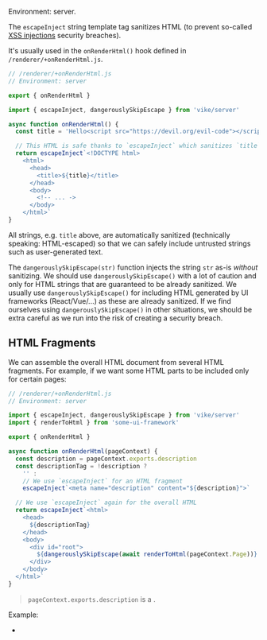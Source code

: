 
Environment: server.

The `escapeInject` string template tag sanitizes HTML (to prevent so-called [XSS injections](https://en.wikipedia.org/wiki/Cross-site_scripting) security breaches).

It's usually used in the `onRenderHtml()` hook defined in `/renderer/+onRenderHtml.js`.

```js
// /renderer/+onRenderHtml.js
// Environment: server

export { onRenderHtml }

import { escapeInject, dangerouslySkipEscape } from 'vike/server'

async function onRenderHtml() {
  const title = 'Hello<script src="https://devil.org/evil-code"></script>'

  // This HTML is safe thanks to `escapeInject` which sanitizes `title`
  return escapeInject`<!DOCTYPE html>
    <html>
      <head>
        <title>${title}</title>
      </head>
      <body>
        <!-- ... ->
      </body>
    </html>`
}
```

All strings, e.g. `title` above, are automatically sanitized (technically speaking: HTML-escaped)
so that we can safely include untrusted strings
such as user-generated text.

The `dangerouslySkipEscape(str)` function injects the string `str` as-is *without* sanitizing.
We should use `dangerouslySkipEscape()` with a lot of caution and
only for HTML strings that are guaranteed to be already sanitized.
We usually use `dangerouslySkipEscape()` for including HTML generated by UI frameworks (React/Vue/...) as these are already sanitized.
If we find ourselves using `dangerouslySkipEscape()` in other situations, we should be extra careful as we run into the risk of creating a security breach.

## HTML Fragments

We can assemble the overall HTML document from several HTML fragments.
For example, if we want some HTML parts to be included only for certain pages:

```js
// /renderer/+onRenderHtml.js
// Environment: server

import { escapeInject, dangerouslySkipEscape } from 'vike/server'
import { renderToHtml } from 'some-ui-framework'

export { onRenderHtml }

async function onRenderHtml(pageContext) {
  const description = pageContext.exports.description
  const descriptionTag = !description ?
    '' :
    // We use `escapeInject` for an HTML fragment
    escapeInject`<meta name="description" content="${description}">`

  // We use `escapeInject` again for the overall HTML
  return escapeInject`<html>
    <head>
      ${descriptionTag}
    </head>
    <body>
      <div id="root">
        ${dangerouslySkipEscape(await renderToHtml(pageContext.Page))}
      </div>
    </body>
  </html>`
}
```

> `pageContext.exports.description` is a <Link text="Custom Export" href="/exports" />.

Example:
- <RepoLink path='/examples/html-fragments-v1/' />
